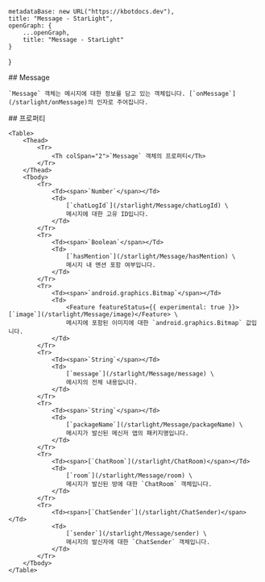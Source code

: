 
    metadataBase: new URL("https://kbotdocs.dev"),
    title: "Message - StarLight",
    openGraph: {
        ...openGraph,
        title: "Message - StarLight"
    }
}

<Section>
    ## Message

    `Message` 객체는 메시지에 대한 정보를 담고 있는 객체입니다. [`onMessage`](/starlight/onMessage)의 인자로 주어집니다.
</Section>
<Section>
    ## 프로퍼티

    <Table>
        <Thead>
            <Tr>
                <Th colSpan="2">`Message` 객체의 프로퍼티</Th>
            </Tr>
        </Thead>
        <Tbody>
            <Tr>
                <Td><span>`Number`</span></Td>
                <Td>
                    [`chatLogId`](/starlight/Message/chatLogId) \
                    메시지에 대한 고유 ID입니다.
                </Td>
            </Tr>
            <Tr>
                <Td><span>`Boolean`</span></Td>
                <Td>
                    [`hasMention`](/starlight/Message/hasMention) \
                    메시지 내 멘션 포함 여부입니다.
                </Td>
            </Tr>
            <Tr>
                <Td><span>`android.graphics.Bitmap`</span></Td>
                <Td>
                    <Feature featureStatus={{ experimental: true }}>[`image`](/starlight/Message/image)</Feature> \
                    메시지에 포함된 이미지에 대한 `android.graphics.Bitmap` 값입니다.
                </Td>
            </Tr>
            <Tr>
                <Td><span>`String`</span></Td>
                <Td>
                    [`message`](/starlight/Message/message) \
                    메시지의 전체 내용입니다.
                </Td>
            </Tr>
            <Tr>
                <Td><span>`String`</span></Td>
                <Td>
                    [`packageName`](/starlight/Message/packageName) \
                    메시지가 발신된 메신저 앱의 패키지명입니다.
                </Td>
            </Tr>
            <Tr>
                <Td><span>[`ChatRoom`](/starlight/ChatRoom)</span></Td>
                <Td>
                    [`room`](/starlight/Message/room) \
                    메시지가 발신된 방에 대한 `ChatRoom` 객체입니다.
                </Td>
            </Tr>
            <Tr>
                <Td><span>[`ChatSender`](/starlight/ChatSender)</span></Td>
                <Td>
                    [`sender`](/starlight/Message/sender) \
                    메시지의 발신자에 대한 `ChatSender` 객체입니다.
                </Td>
            </Tr>
        </Tbody>
    </Table>
</Section>